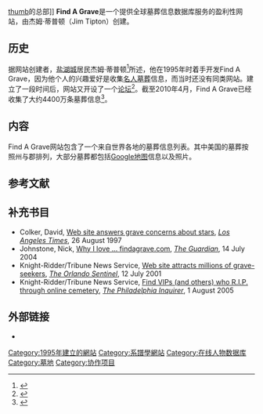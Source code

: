 {{Infobox Website
| logo         = Find A Grave logo.png
| logo_size    = 200px
| name         = Find a Grave 
| commercial   = 盈利
| type         = 在线数据库 
| registration = 可选
| owner        = 杰姆·蒂普顿
| author       = 杰姆·蒂普顿
| language     = [[英语|英语]]
| launch_date    = {{start date and age|1995}}
| current_status = 活动
| url          = [http://www.findagrave.com www.findagrave.com]
}}
[[file:Ancestry_dot_com_headquarters.jpg|thumb]]的总部]]
'''Find A Grave'''是一个提供全球墓葬信息数据库服务的盈利性网站，由杰姆·蒂普顿（Jim Tipton）创建。

== 历史 ==
据网站创建者，[[盐湖城|盐湖城]]居民杰姆·蒂普顿<ref name="Jim">{{cite web | year=2007 | url=http://www.findagrave.com/cgi-bin/fg.cgi?page=mr&MRid=1 | title=Find A Grave Contributor: Jim Tipton | work=Find A Grave | accessdate=2008-12-28 | language=en | archive-date=2012-04-10 | archive-url=https://www.webcitation.org/66oSuAWoB?url=http://www.findagrave.com/cgi-bin/fg.cgi?page=mr | dead-url=no }}</ref>所述，他在1995年时着手开发Find A Grave，因为他个人的兴趣爱好是收集[[名人|名人]][[坟墓|墓葬]]信息，而当时还没有同类网站。建立了一段时间后，网站又开设了一个[[网络论坛|论坛]]<ref>{{cite web |url=http://www.citypages.com/2000-02-16/books/grave-matters/ |title=City Pages - Grave Matters |accessdate=2008-03-27 |language=en |deadurl=yes |archiveurl=https://web.archive.org/web/20120928200532/http://www.citypages.com/2000-02-16/books/grave-matters/ |archivedate=2012-09-28 }}</ref>。截至2010年4月，Find A Grave已经收集了大约4400万条墓葬信息<ref>{{cite web | url=http://www.findagrave.com/ | title=Find A Grave | accessdate=2010-04-02 | language=en | archive-date=2013-05-12 | archive-url=https://web.archive.org/web/20130512015756/http://www.findagrave.com/ | dead-url=no }}</ref>。

== 内容 ==
Find A Grave网站包含了一个来自世界各地的墓葬信息列表。其中美国的墓葬按照州与郡排列，大部分墓葬都包括[[Google地图|Google地图]]信息以及照片。

== 参考文献 ==
{{Reflist|30em}}

== 补充书目 ==
* Colker, David, [http://nl.newsbank.com/nl-search/we/Archives?p_product=MWSB&p_theme=mwsb&p_action=search&p_maxdocs=200&p_topdoc=1&p_text_direct-0=0EB82ADCB84FB85C&p_field_direct-0=document_id&p_perpage=10&p_sort=YMD_date:D&s_trackval=GooglePM Web site answers grave concerns about stars]{{Wayback|url=http://nl.newsbank.com/nl-search/we/Archives?p_product=MWSB&p_theme=mwsb&p_action=search&p_maxdocs=200&p_topdoc=1&p_text_direct-0=0EB82ADCB84FB85C&p_field_direct-0=document_id&p_perpage=10&p_sort=YMD_date:D&s_trackval=GooglePM |date=20110809032714 }}, ''[[Los_Angeles_Times|Los Angeles Times]]'', 26 August 1997
* Johnstone, Nick, [http://www.guardian.co.uk/theguardian/2004/jul/14/features11.g2 Why I love ... findagrave.com]{{Wayback|url=http://www.guardian.co.uk/theguardian/2004/jul/14/features11.g2 |date=20101229204219 }}, ''[[The_Guardian|The Guardian]]'', 14 July 2004
* Knight-Ridder/Tribune News Service, [http://www.accessmylibrary.com/coms2/summary_0286-8326287_ITM Web site attracts millions of grave-seekers]{{Webarchive|url=https://archive.is/20121208124228/www.accessmylibrary.com/coms2/summary_0286-8326287_ITM |date=2012-12-08 }}, ''[[The_Orlando_Sentinel|The Orlando Sentinel]]'', 12 July 2001
* Knight-Ridder/Tribune News Service, [http://www.accessmylibrary.com/coms2/summary_0286-9535304_ITM Find VIPs (and others) who R.I.P. through online cemetery]{{Webarchive|url=https://archive.is/20121209140151/www.accessmylibrary.com/coms2/summary_0286-9535304_ITM |date=2012-12-09 }}, ''[[The_Philadelphia_Inquirer|The Philadelphia Inquirer]]'', 1 August 2005
{{Refend}}

== 外部链接 ==
{{commons}}
* {{Official|http://www.findagrave.com}}{{en icon}}
{{DEFAULTSORT:Find A Grave}}

[[Category:1995年建立的網站|Category:1995年建立的網站]]
[[Category:系譜學網站|Category:系譜學網站]]
[[Category:在线人物数据库|Category:在线人物数据库]]
[[Category:墓地|Category:墓地]]
[[Category:协作项目|Category:协作项目]]